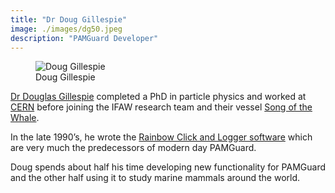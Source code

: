 ```yaml
---
title: "Dr Doug Gillespie"
image: ./images/dg50.jpeg
description: "PAMGuard Developer"
---
```


![Doug Gillespie](./images/dg50.jpeg)

[Dr Douglas Gillespie](https://www.st-andrews.ac.uk/biology/people/dg50/) 
completed a PhD in particle physics and worked at [CERN](https://home.cern/)
before joining the IFAW research team and their vessel 
[Song of the Whale](https://www.marineconservationresearch.co.uk/rv-song-of-the-whale/).

In the late 1990's, he wrote the [Rainbow Click and Logger software](https://www.marineconservationresearch.co.uk/downloads/logger-2000-rainbowclick-software-downloads/)
which are very much the predecessors of modern day PAMGuard. 

Doug spends about half his time developing new functionality for PAMGuard and the
other half using it to study marine mammals around the world.
